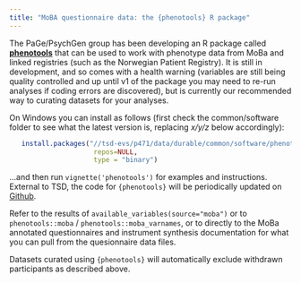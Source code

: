 ```yaml
---
title: "MoBA questionnaire data: the {phenotools} R package"
---
```


The PaGe/PsychGen group has been developing an R package called [**phenotools**](https://github.com/psychgen/phenotools) that can be used to work with phenotype data from MoBa and linked registries (such as the Norwegian Patient Registry). It is still in development, and so comes with a health warning (variables are still being quality controlled and up until v1 of the package you may need to re-run analyses if coding errors are discovered), but is currently our recommended way to curating datasets for your analyses.

On Windows you can install as follows (first check the common/software folder to see what the latest version is, replacing *x/y/z* below accordingly):

``` R
   install.packages("//tsd-evs/p471/data/durable/common/software/phenotools_x.y.z.zip", 
                     repos=NULL,
                     type = "binary")
```

...and then run `vignette('phenotools')` for examples and instructions. External to TSD, the code for `{phenotools}` will be periodically updated on [Github](https://github.com/psychgen/phenotools).

Refer to the results of `available_variables(source="moba")` or to `phenotools::moba` / `phenotools::moba_varnames`, or to directly to the MoBa annotated questionnaires and instrument synthesis documentation for what you can pull from the quesionnaire data files.

Datasets curated using `{phenotools}` will automatically exclude withdrawn participants as described above.
